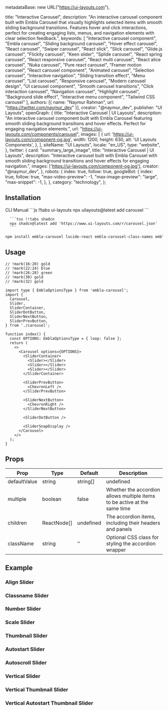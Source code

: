   metadataBase: new URL("https://ui-layouts.com"),

  title: "Interactive Carousel",
  description: "An interactive carousel component built with Embla Carousel that visually highlights selected items with smooth sliding background transitions. Features hover and click interactions, perfect for creating engaging lists, menus, and navigation elements with clear selection feedback.",
  keywords: [
    "Interactive carousel component",
    "Embla carousel",
    "Sliding background carousel",
    "Hover effect carousel",
    "React carousel",
    "Swiper carousel",
    "React slick",
    "Slick carousel",
    "Glide.js carousel",
    "Flickity carousel",
    "Keen slider",
    "Splide carousel",
    "React spring carousel",
    "React responsive carousel",
    "React multi carousel",
    "React alice carousel",
    "Nuka carousel",
    "Pure react carousel",
    "Framer motion carousel",
    "React carousel component",
    "Animated carousel",
    "Selection carousel",
    "Interactive navigation",
    "Sliding transition effect",
    "Menu carousel",
    "List carousel",
    "Responsive carousel",
    "Modern carousel design",
    "UI carousel component",
    "Smooth carousel transitions",
    "Click interaction carousel",
    "Navigation carousel",
    "Highlight carousel",
    "Background slide effect",
    "Interactive menu component",
    "Tailwind CSS carousel"
  ],
  authors: [{ name: "Naymur Rahman", url: "https://twitter.com/naymur_dev" }],
  creator: "@naymur_dev",
  publisher: "UI Layouts",
  openGraph: {
    title: "Interactive Carousel | UI Layouts",
    description: "An interactive carousel component built with Embla Carousel featuring smooth sliding background transitions and hover effects. Perfect for engaging navigation elements.",
    url: "https://ui-layouts.com/components/carousel",
    images: [
      {
        url: 'https://ui-layouts.com/component-og.jpg',
        width: 1200,
        height: 630,
        alt: 'UI Layouts Components',
      },
    ],
    siteName: "UI Layouts",
    locale: "en_US",
    type: "website",
  },
  twitter: {
    card: "summary_large_image",
    title: "Interactive Carousel | UI Layouts",
    description: "Interactive carousel built with Embla Carousel with smooth sliding background transitions and hover effects for engaging navigation.",
    images: ['https://ui-layouts.com/component-og.jpg'],
    creator: "@naymur_dev",
  },
  robots: {
    index: true,
    follow: true,
    googleBot: {
      index: true,
      follow: true,
      "max-video-preview": -1,
      "max-image-preview": "large",
      "max-snippet": -1,
    },
  },
  category: "technology",
};

<ComponentCodePreview name='default-slider' isFitHeight jsonName="default-slider" />

## Installation

<Tabs defaultValue="cli">

  <TabsList className='border-b w-full bg-white justify-start dark:bg-neutral-800 h-11'>
    <TabsTrigger value="cli">CLI</TabsTrigger>
    <TabsTrigger value="manual">Manual</TabsTrigger>
  </TabsList>

  <TabsContent value="cli">
   <CodeWithTabs>
      ```js !!tabs ui-layouts
      npx uilayouts@latest add carousel
      ```

      ```tsx !!tabs shadcn
      npx shadcn@latest add 'https://www.ui-layouts.com/r/carousel.json'
      ```
   </CodeWithTabs>
  </TabsContent>


<TabsContent value="manual" manualType>

```bash
npm install embla-carousel lucide-react embla-carousel-class-names embla-carousel-react embla-carousel-autoplay motion
```

<CodeSnippets name="carousel" />

</TabsContent>
</Tabs>

## Usage

```tsx
// !mark(16:20) gold
// !mark(22:24) blue
// !mark(26:28) green
// !mark(30) gold
// !mark(32) gold

import type { EmblaOptionsType } from 'embla-carousel';
import {
  Carousel,
  Slider,
  SliderContainer,
  SliderDotButton,
  SliderNextButton,
  SliderPrevButton,
} from './carousel';

function index() {
  const OPTIONS: EmblaOptionsType = { loop: false };
  return (
    <>
      <Carousel options={OPTIONS}>
        <SliderContainer>
          <Slider></Slider>
          <Slider></Slider>
          <Slider></Slider>
        </SliderContainer>

        <SliderPrevButton>
          <ChevronLeft />
        </SliderPrevButton>

        <SliderNextButton>
          <ChevronRight />
        </SliderNextButton>

        <SliderDotButton />

        <SliderSnapDisplay />
      </Carousel>
    </>
  );
}
```


## Props

| Prop         | Type        | Default   | Description                                                               |
| ------------ | ----------- | --------- | ------------------------------------------------------------------------- |
| defaultValue | string      | string[]  | undefined                                                                 |
| multiple     | boolean     | false     | Whether the accordion allows multiple items to be active at the same time |
| children     | ReactNode[] | undefined | The accordion items, including their headers and panels                   |
| className    | string      | ''        | Optional CSS class for styling the accordion wrapper                      |

## Example

### Align Slider

<ComponentCodePreview name='align-slider' hasReTrigger isFitHeight jsonName="align-slider" />

### Classname Slider

<ComponentCodePreview name='classname-slider' hasReTrigger isFitHeight jsonName="classname-slider" />

### Number Slider

<ComponentCodePreview name='number-slider' hasReTrigger isFitHeight jsonName="number-slider" />

### Scale Slider

<ComponentCodePreview name='scale-slider' hasReTrigger isFitHeight jsonName="scale-slider" />

### Thumbnail Slider

<ComponentCodePreview name='thumbnail-slider' hasReTrigger isFitHeight jsonName="thumbnail-slider" />

### Autostart Slider

<ComponentCodePreview name='autostart-slider' hasReTrigger isFitHeight jsonName="autostart-slider" />

### Autoscroll Slider

<ComponentCodePreview name='autoscroll-slider' hasReTrigger isFitHeight jsonName="autoscroll-slider" />

### Vertical Slider

<ComponentCodePreview name='vertical-slider' hasReTrigger isFitHeight jsonName="vertical-slider" />

### Vertical Thumbnail Slider

<ComponentCodePreview name='vertical-thumbnail-slider' hasReTrigger isFitHeight jsonName="vertical-thumbnail-slider" />

### Vertical Autostart Thumbnail Slider

<ComponentCodePreview name='vertical-thumbnail-autostart-slider' hasReTrigger isFitHeight jsonName="vertical-thumbnail-autostart-slider" />
